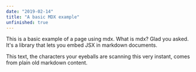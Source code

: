```yaml
---
date: "2019-02-14"
title: "A basic MDX example"
unfinished: true 
---
```



This is a basic example of a page using mdx. What is mdx? Glad you asked. It's a library that lets you embed JSX in markdown documents. 

This text, the characters your eyeballs are scanning this very instant, comes from plain old markdown content.

<SomeClickableText />